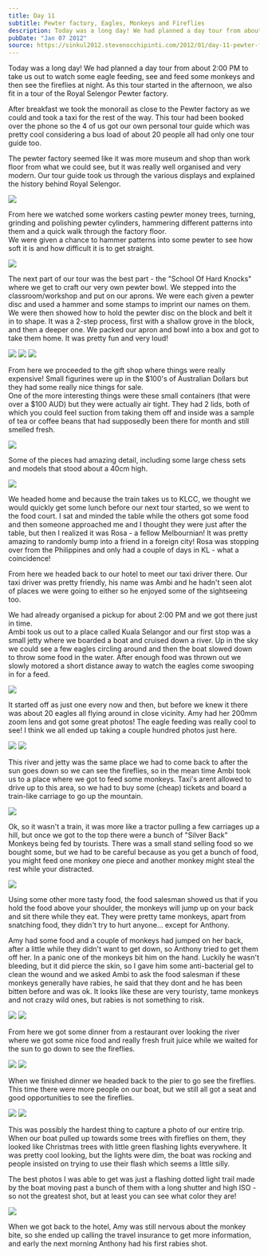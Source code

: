 ```yaml
---
title: Day 11
subtitle: Pewter factory, Eagles, Monkeys and Fireflies
description: Today was a long day! We had planned a day tour from about 2:00 PM to take us out to watch some eagle feeding, see and feed some monkeys an...
pubDate: "Jan 07 2012"
source: https://sinkul2012.stevenocchipinti.com/2012/01/day-11-pewter-factory-eagles-monkeys.html
---
```



Today was a long day! We had planned a day tour from about 2:00 PM to take us out to watch some eagle feeding, see and feed some monkeys and then see the fireflies at night. As this tour started in the afternoon, we also fit in a tour of the Royal Selengor Pewter factory.

After breakfast we took the monorail as close to the Pewter factory as we could and took a taxi for the rest of the way. This tour had been booked over the phone so the 4 of us got our own personal tour guide which was pretty cool considering a bus load of about 20 people all had only one tour guide too.

The pewter factory seemed like it was more museum and shop than work floor from what we could see, but it was really well organised and very modern. Our tour guide took us through the various displays and explained the history behind Royal Selengor.

<Img
  originalAspectRatio
  src="2011-singapore-kuala-lumpur/algacslvsm7ilpcldyjs.jpg"
/>

From here we watched some workers casting pewter money trees, turning, grinding and polishing pewter cylinders, hammering different patterns into them and a quick walk through the factory floor.  
We were given a chance to hammer patterns into some pewter to see how soft it is and how difficult it is to get straight.

<Img
  originalAspectRatio
  src="2011-singapore-kuala-lumpur/j7cy0xlngmco5hi8ee8p.jpg"
/>

The next part of our tour was the best part - the "School Of Hard Knocks" where we get to craft our very own pewter bowl. We stepped into the classroom/workshop and put on our aprons. We were each given a pewter disc and used a hammer and some stamps to imprint our names on them.  
We were then showed how to hold the pewter disc on the block and belt it in to shape. It was a 2-step process, first with a shallow grove in the block, and then a deeper one. We packed our apron and bowl into a box and got to take them home. It was pretty fun and very loud!

<Grid>
  <Img src="2011-singapore-kuala-lumpur/faze0jcsjqv6uub2nqdp.jpg" />
  <Img src="2011-singapore-kuala-lumpur/kxvqp7edi77rslc0tzd9.jpg" />
  <Img src="2011-singapore-kuala-lumpur/cpvyg6j4m7snzwdzwsmr.jpg" />
</Grid>

From here we proceeded to the gift shop where things were really expensive! Small figurines were up in the $100's of Australian Dollars but they had some really nice things for sale.  
One of the more interesting things were these small containers (that were over a $100 AUD) but they were actually air tight. They had 2 lids, both of which you could feel suction from taking them off and inside was a sample of tea or coffee beans that had supposedly been there for month and still smelled fresh.

<Img
  originalAspectRatio
  src="2011-singapore-kuala-lumpur/m4dn2scgcjb4mgpmlujj.jpg"
/>

Some of the pieces had amazing detail, including some large chess sets and models that stood about a 40cm high.

<Img
  originalAspectRatio
  src="2011-singapore-kuala-lumpur/yk8b8nmdnq3gpoe5zzvy.jpg"
/>

We headed home and because the train takes us to KLCC, we thought we would quickly get some lunch before our next tour started, so we went to the food court. I sat and minded the table while the others got some food and then someone approached me and I thought they were just after the table, but then I realized it was Rosa - a fellow Melbournian! It was pretty amazing to randomly bump into a friend in a foreign city! Rosa was stopping over from the Philippines and only had a couple of days in KL - what a coincidence!

From here we headed back to our hotel to meet our taxi driver there. Our taxi driver was pretty friendly, his name was Ambi and he hadn't seen alot of places we were going to either so he enjoyed some of the sightseeing too.

We had already organised a pickup for about 2:00 PM and we got there just in time.  
Ambi took us out to a place called Kuala Selangor and our first stop was a small jetty where we boarded a boat and cruised down a river. Up in the sky we could see a few eagles circling around and then the boat slowed down to throw some food in the water. After enough food was thrown out we slowly motored a short distance away to watch the eagles come swooping in for a feed.

<Img
  originalAspectRatio
  src="2011-singapore-kuala-lumpur/i8vymd3jrmrnfm7zf57k.jpg"
/>

It started off as just one every now and then, but before we knew it there was about 20 eagles all flying around in close vicinity. Amy had her 200mm zoom lens and got some great photos! The eagle feeding was really cool to see! I think we all ended up taking a couple hundred photos just here.

<Grid>
  <Img src="2011-singapore-kuala-lumpur/pcp1y18rgmh53y7td736.jpg" />
  <Img src="2011-singapore-kuala-lumpur/bqe8ybw7ewqovip7dbmn.jpg" />
</Grid>

This river and jetty was the same place we had to come back to after the sun goes down so we can see the fireflies, so in the mean time Ambi took us to a place where we got to feed some monkeys. Taxi's arent allowed to drive up to this area, so we had to buy some (cheap) tickets and board a train-like carriage to go up the mountain.

<Img
  originalAspectRatio
  src="2011-singapore-kuala-lumpur/iu8mescrgpo8royejlwz.jpg"
/>

Ok, so it wasn't a train, it was more like a tractor pulling a few carriages up a hill, but once we got to the top there were a bunch of "Silver Back" Monkeys being fed by tourists. There was a small stand selling food so we bought some, but we had to be careful because as you get a bunch of food, you might feed one monkey one piece and another monkey might steal the rest while your distracted.

<Img
  originalAspectRatio
  src="2011-singapore-kuala-lumpur/epw7i9gedl83vnnpfog4.jpg"
/>

Using some other more tasty food, the food salesman showed us that if you hold the food above your shoulder, the monkeys will jump up on your back and sit there while they eat. They were pretty tame monkeys, apart from snatching food, they didn't try to hurt anyone... except for Anthony.

Amy had some food and a couple of monkeys had jumped on her back, after a little while they didn't want to get down, so Anthony tried to get them off her. In a panic one of the monkeys bit him on the hand. Luckily he wasn't bleeding, but it did pierce the skin, so I gave him some anti-bacterial gel to clean the wound and we asked Ambi to ask the food salesman if these monkeys generally have rabies, he said that they dont and he has been bitten before and was ok. It looks like these are very touristy, tame monkeys and not crazy wild ones, but rabies is not something to risk.

<Grid>
  <Img src="2011-singapore-kuala-lumpur/pme60rmmq1chjzepywdh.jpg" />
  <Img src="2011-singapore-kuala-lumpur/oprx1qjfa7xdaggjabi1.jpg" />
</Grid>

From here we got some dinner from a restaurant over looking the river where we got some nice food and really fresh fruit juice while we waited for the sun to go down to see the fireflies.

<Grid>
  <Img src="2011-singapore-kuala-lumpur/guwazzs83qlbbu4d3c9y.jpg" />
  <Img src="2011-singapore-kuala-lumpur/vig7hondothumanzospn.jpg" />
</Grid>

When we finished dinner we headed back to the pier to go see the fireflies. This time there were more people on our boat, but we still all got a seat and good opportunities to see the fireflies.

<Grid>
  <Img src="2011-singapore-kuala-lumpur/ya9umkyobzt3xzaiwauo.jpg" />
  <Img src="2011-singapore-kuala-lumpur/tuwfm4jynce8p0omacih.jpg" />
</Grid>

This was possibly the hardest thing to capture a photo of our entire trip. When our boat pulled up towards some trees with fireflies on them, they looked like Christmas trees with little green flashing lights everywhere. It was pretty cool looking, but the lights were dim, the boat was rocking and people insisted on trying to use their flash which seems a little silly.

The best photos I was able to get was just a flashing dotted light trail made by the boat moving past a bunch of them with a long shutter and high ISO - so not the greatest shot, but at least you can see what color they are!

<Img
  originalAspectRatio
  src="2011-singapore-kuala-lumpur/b95rfsmdjjh8epudkaag.jpg"
/>

When we got back to the hotel, Amy was still nervous about the monkey bite, so she ended up calling the travel insurance to get more information, and early the next morning Anthony had his first rabies shot.
